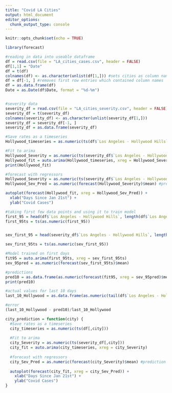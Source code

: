 ```yaml
---
title: "Covid LA Cities"
output: html_document
editor_options: 
  chunk_output_type: console
---
```


```r
knitr::opts_chunk$set(echo = TRUE)
```


```r
library(forecast)
```


```r
#reading in data into useable dataframe
df = read.csv(file = "LA_cities_cases.csv", header = FALSE)
df[1,1] = "Date"
df = t(df)
colnames(df) <- as.character(unlist(df[1,])) #sets cities as column names
df = df[-1, ] #removes first row entries which contained column names
df = as.data.frame(df)
Date = as.Date(df$Date, format = "%d-%m")


#severity data
severity_df = read.csv(file = "LA_cities_severity.csv", header = FALSE)
severity_df = t(severity_df)
colnames(severity_df) <- as.character(unlist(severity_df[1,]))
severity_df = severity_df[-1, ]
severity_df = as.data.frame(severity_df)
```

```r
#Save rates as a timeseries
Hollywood_timeseries = as.numeric(ts(df$`Los Angeles - Hollywood Hills`))

#Fit to arima
Hollywood_Severity = as.numeric(ts(severity_df$`Los Angeles - Hollywood Hills`))
Hollywood_fit = auto.arima(Hollywood_timeseries, xreg = Hollywood_Severity)
print(Hollywood_fit)

#forecast with regressors
Hollywood_Severity = as.numeric(ts(severity_df$`Los Angeles - Hollywood Hills`))
Hollywood_Sev_Pred = as.numeric(forecast(Hollywood_Severity)$mean) #prediction for future Hollywood_Severity values

autoplot(forecast(Hollywood_fit, xreg = Hollywood_Sev_Pred)) +
  xlab("Days Since Jan 21st") +
  ylab("Covid Cases")
```

```r
#taking first few data points and using it to train model
first_95 = head(df$`Los Angeles - Hollywood Hills`, length(df$`Los Angeles - Hollywood Hills`) - 10)
first_95ts = ts(as.numeric(first_95))


sev_first_95 = head(severity_df$`Los Angeles - Hollywood Hills`, length(severity_df$`Los Angeles - Hollywood Hills`) - 10)

sev_first_95ts = ts(as.numeric(sev_first_95))

#Model trained on first days
fit95 = auto.arima(first_95ts, xreg = sev_first_95ts)
sev_95pred = as.numeric(forecast(sev_first_95ts)$mean)

#predictions
pred10 = as.data.frame(as.numeric(forecast(fit95, xreg = sev_95pred)$mean)) #predict last 10 days of dataset
print(pred10)

#actual values for last 10 days
last_10_Hollywood = as.data.frame(as.numeric(tail(df$`Los Angeles - Hollywood Hills`, 10)))

#error
(last_10_Hollywood - pred10)/last_10_Hollywood
```


```r
city_prediction = function(city) {
  #Save rates as a timeseries
  city_timeseries = as.numeric(ts(df[,city]))
  
  #Fit to arima
  city_Severity = as.numeric(ts(severity_df[,city]))
  city_fit = auto.arima(city_timeseries, xreg = city_Severity)
  
  #forecast with regressors
  city_Sev_Pred = as.numeric(forecast(city_Severity)$mean) #prediction for future city_Severity values
  
  autoplot(forecast(city_fit, xreg = city_Sev_Pred)) +
    xlab("Days Since Jan 21st") +
    ylab("Covid Cases")
}


```

